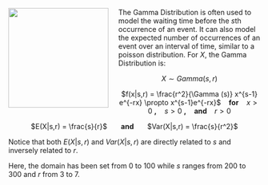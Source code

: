 <img src="http://s.quickmeme.com/img/eb/ebe7556b5b0b0d91e11e8f00567394a6079d6396f8c86e969936509fe946ee9f.jpg" width="200" height="200" align="left" style="margin-right: 20px;">

The Gamma Distribution is often used to model the waiting time before the <i>s</i>th occurrence of an event. It can also model the expected number of occurrences of an event over an interval of time, similar to a poisson distribution. For $X$, the Gamma Distribution is:

<center> $X \sim Gamma(s,r)$

$f(x|s,r) = \frac{r^2}{\Gamma (s)} x^{s-1} e^{-rx} \propto x^{s-1}e^{-rx}$ &nbsp;&nbsp; <b>for</b> &nbsp;&nbsp; $x > 0$ <b>,</b> &nbsp;&nbsp; $s > 0$ <b>,</b> &nbsp;&nbsp; <b> and </b> &nbsp;&nbsp; $r >0$

$E(X|s,r) = \frac{s}{r}$ &nbsp;&nbsp;&nbsp;&nbsp;&nbsp; <b> and </b> &nbsp;&nbsp;&nbsp;&nbsp;&nbsp; $Var(X|s,r) = \frac{s}{r^2}$  </center>

Notice that both $E(X|s,r)$ and $Var(X|s,r)$ are directly related to $s$ and inversely related to $r$.

Here, the domain has been set from 0 to 100 while $s$ ranges from 200 to 300 and $r$ from 3 to 7.